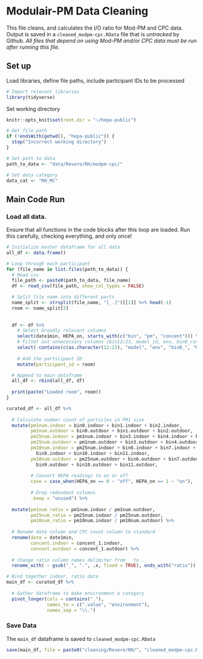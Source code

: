 # Modulair-PM Data Cleaning
This file cleans, and calculates the I/O ratio for Mod-PM and CPC data. Output is saved in a `cleaned_modpm-cpc.RData` file that is *untracked* by Github. *All files that depend on using Mod-PM and/or CPC data must be run after running this file.*


## Set up
Load libraries, define file paths, include participant IDs to be processed
```r
# Import relevant libraries
library(tidyverse)
```
Set working directory
```r
knitr::opts_knit$set(root.dir = "~/hepa-public")
```

```r
# Get file path
if (!endsWith(getwd(), "hepa-public")) {
  stop("Incorrect working directory")
}
```


```r
# Set path to data
path_to_data <- "data/Revere/RH/modpm-cpc/"

# Set data category
data_cat <- "RH_MC"
```

## Main Code Run
### Load all data. 
Ensure that all functions in the code blocks after this loop are loaded. Run this carefully, checking everything, and only once!
```r
# Initialize master dataframe for all data
all_df <- data.frame()

# Loop through each participant
for (file_name in list.files(path_to_data)) {
  # Read csv
  file_path <- paste0(path_to_data, file_name)
  df <- read_csv(file_path, show_col_types = FALSE)

  # Split file name into different parts
  name_split <- strsplit(file_name, "[_.]")[[1]] %>% head(-1)
  room <- name_split[3]
  
  
  df <- df %>%
    # Select broadly relevant columns
    select(date1min, HEPA_on, starts_with(c("bin", "pm", "concent"))) %>%
    # Filter out unnecessary columns (bin12;23, model_id, env, bin0_ratio)
    select(-contains(c(as.character(12:23), "model", "env", "bin0_", "MToF", "std"))) %>%
    
    # Add the participant ID
    mutate(participant_id = room)

  # Append to main dataframe
  all_df <- rbind(all_df, df)
  
  print(paste("Loaded room", room))
}
```

```r
curated_df <- all_df %>% 
  
  # Calculate number count of particles in PM1 size
  mutate(pm1num.indoor = bin0.indoor + bin1.indoor + bin2.indoor,
         pm1num.outdoor = bin0.outdoor + bin1.outdoor + bin2.outdoor,
         pm25num.indoor = pm1num.indoor + bin3.indoor + bin4.indoor + bin5.indoor,
         pm25num.outdoor = pm1num.outdoor + bin3.outdoor + bin4.outdoor + bin5.outdoor,
         pm10num.indoor = pm25num.indoor + bin6.indoor + bin7.indoor + bin8.indoor +
           bin9.indoor + bin10.indoor + bin11.indoor,
         pm10num.outdoor = pm25num.outdoor + bin6.outdoor + bin7.outdoor + bin8.outdoor +
           bin9.outdoor + bin10.outdoor + bin11.outdoor,
         
         # Convert HEPA readings to on or off
         case = case_when(HEPA_on == 0 ~ "off", HEPA_on == 1 ~ "on"), 
         
         # Drop redundant columns
         .keep = "unused") %>%
  
  mutate(pm1num_ratio = pm1num.indoor / pm1num.outdoor,
         pm25num_ratio = pm25num.indoor / pm25num.outdoor,
         pm10num_ratio = pm10num.indoor / pm10num.outdoor) %>%
  
  # Rename date column and CPC count column to standard
  rename(date = date1min, 
         concent.indoor = concent_1.indoor, 
         concent.outdoor = concent_1.outdoor) %>%
  
  # Change ratio column names delimiter from _ to .
  rename_with( ~ gsub("_", ".", .x, fixed = TRUE), ends_with("ratio"))
```

```r
# Bind together indoor, ratio data
main_df <- curated_df %>%
  
  # Gather dataframe to make environment a category
  pivot_longer(cols = contains("."), 
               names_to = c(".value", "environment"), 
               names_sep = "\\.")
```


### Save Data
The `main_df` dataframe is saved to `cleaned_modpm-cpc.RData`
```r
save(main_df, file = paste0("cleaning/Revere/RH/", "cleaned_modpm-cpc.RData"))
```
